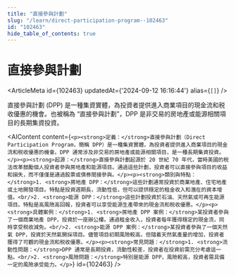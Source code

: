 ```yaml
---
title: "直接參與計劃"
slug: "/learn/direct-participation-program--102463"
id: "102463"
hide_table_of_contents: true
---
```



# 直接參與計劃

<ArticleMeta id={102463} updatedAt={'2024-09-12 16:16:44'} alias={`[]`} />
<div className='border-solid border-b border-t-0 my-4 border-[var(--ifm-color-gray-300)]' />

直接參與計劃 (DPP) 是一種集資實體，為投資者提供進入商業項目的現金流和税收優惠的機會。也被稱為 “直接參與計劃”，DPP 是非交易的房地產或能源相關項目的長期集資投資。

<AIContent content={`<p><strong>定義：</strong>直接參與計劃（Direct Participation Program，簡稱 DPP）是一種集資實體，為投資者提供進入商業項目的現金流和税收優惠的機會。DPP 通常涉及非交易的房地產或能源相關項目，是一種長期集資投資。</p><p><strong>起源：</strong>直接參與計劃起源於 20 世紀 70 年代，當時美國的税法改革鼓勵個人投資者參與房地產和能源項目。通過這些計劃，投資者可以直接參與項目的收益和損失，而不僅僅是通過股票或債券間接參與。</p><p><strong>類別與特點：</strong>1. <strong>房地產 DPP：</strong>這些計劃通常投資於商業地產、住宅地產或土地開發項目。特點是投資週期長，流動性低，但可以提供穩定的租金收入和潛在的資本增值。<br/>2. <strong>能源 DPP：</strong>這些計劃投資於石油、天然氣或可再生能源項目。特點是高風險高回報，投資者可以享受能源生產帶來的現金流和税收優惠。</p><p><strong>具體案例：</strong>1. <strong>房地產 DPP 案例：</strong>某投資者參與了一個商業地產 DPP，投資於一座辦公樓。通過租金收入，投資者每年獲得穩定的現金流，同時享受税收減免。<br/>2. <strong>能源 DPP 案例：</strong>某投資者參與了一個天然氣 DPP，投資於天然氣開採項目。儘管項目初期風險較高，但隨着天然氣產量的增加，投資者獲得了可觀的現金流和税收優惠。</p><p><strong>常見問題：</strong>1. <strong>流動性問題：</strong>DPP 通常是長期投資，流動性較差，投資者在投資前需充分考慮這一點。<br/>2. <strong>風險問題：</strong>特別是能源 DPP，風險較高，投資者需具備一定的風險承受能力。</p>`} id={102463} />
